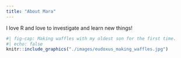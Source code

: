 ```yaml
---
title: "About Mara"
---
```


I love R and love to investigate and learn new things!

```r
#| fig-cap: Making waffles with my oldest son for the first time.
#| echo: false
knitr::include_graphics("./images/eudoxus_making_waffles.jpg")
```

